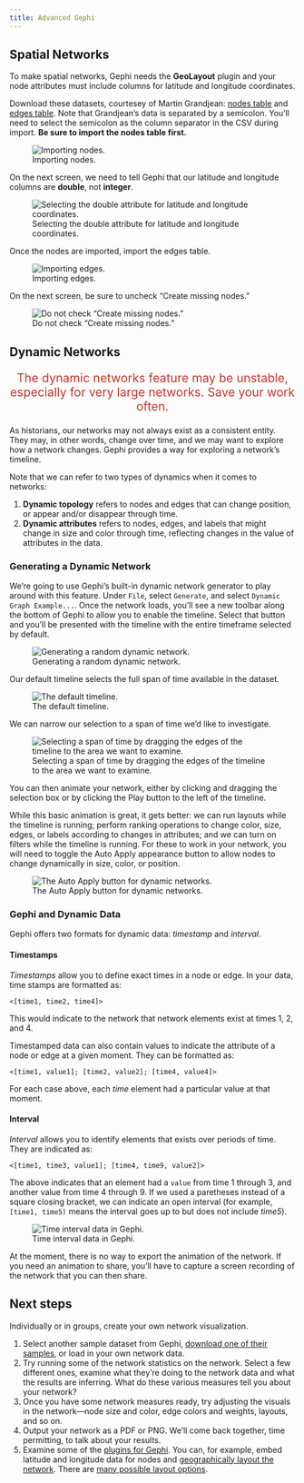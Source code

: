 ```yaml
---
title: Advanced Gephi
---
```


## Spatial Networks

To make spatial networks, Gephi needs the **GeoLayout** plugin and your node attributes must include columns for latitude and longitude coordinates.

Download these datasets, courtesey of Martin Grandjean: [nodes table](http://www.martingrandjean.ch/wp-content/uploads/2015/10/Nodes1.csv) and [edges table](http://www.martingrandjean.ch/wp-content/uploads/2015/10/Edges1.csv). Note that Grandjean's data is separated by a semicolon. You'll need to select the semicolon as the column separator in the CSV during import. **Be sure to import the nodes table first.**

![Importing nodes.](img/gephi-spatial-nodes.png)

On the next screen, we need to tell Gephi that our latitude and longitude columns are **double**, not **integer**. 

![Selecting the double attribute for latitude and longitude coordinates.](img/gephi-spatial-double.png)

Once the nodes are imported, import the edges table.

![Importing edges.](img/gephi-spatial-import-edges.png)

On the next screen, be sure to uncheck "Create missing nodes."

![Do not check "Create missing nodes."](img/gephi-spatial-missing.png)

## Dynamic Networks

<p style="font-size: 1.5em; text-align: center; color: #c0392b;">
The dynamic networks feature may be unstable, especially for very large networks. Save your work often.
</p>

As historians, our networks may not always exist as a consistent entity. They may, in other words, change over time, and we may want to explore how a network changes. Gephi provides a way for exploring a network's timeline.

Note that we can refer to two types of dynamics when it comes to networks:

1. **Dynamic topology** refers to nodes and edges that can change position, or appear and/or disappear through time. 
2. **Dynamic attributes** refers to nodes, edges, and labels that might change in size and color through time, reflecting changes in the value of attributes in the data.

### Generating a Dynamic Network

We're going to use Gephi's built-in dynamic network generator to play around with this feature. Under `File`, select `Generate`, and select `Dynamic Graph Example...`. Once the network loads, you'll see a new toolbar along the bottom of Gephi to allow you to enable the timeline. Select that button and you'll be presented with the timeline with the entire timeframe selected by default. 

![Generating a random dynamic network.](img/gephi-dynamic-generate.png)

Our default timeline selects the full span of time available in the dataset. 

![The default timeline.](img/gephi-dynamic-timeline.png)

We can narrow our selection to a span of time we'd like to investigate.

![Selecting a span of time by dragging the edges of the timeline to the area we want to examine.](img/gephi-dynamic-timeline-selection.png)

You can then animate your network, either by clicking and dragging the selection box or by clicking the Play button to the left of the timeline.

While this basic animation is great, it gets better: we can run layouts while the timeline is running; perform ranking operations to change color, size, edges, or labels according to changes in attributes; and we can turn on filters while the timeline is running. For these to work in your network, you will need to toggle the Auto Apply appearance button to allow nodes to change dynamically in size, color, or position.

![The Auto Apply button for dynamic networks.](img/gephi-auto-toggle.png)

### Gephi and Dynamic Data

Gephi offers two formats for dynamic data: *timestamp* and *interval*.

#### Timestamps

*Timestamps* allow you to define exact times in a node or edge. In your data, time stamps are formatted as:

```
<[time1, time2, time4]>
```

This would indicate to the network that network elements exist  at times 1, 2, and 4.

Timestamped data can also contain values to indicate the attribute of a node or edge at a given moment. They can be formatted as:

```
<[time1, value1]; [time2, value2]; [time4, value4]>
```

For each case above, each *time* element had a particular value at that moment. 

#### Interval

*Interval* allows you to identify elements that exists over periods of time. They are indicated as:

```
<[time1, time3, value1]; [time4, time9, value2]>
```

The above indicates that an element had a `value` from time 1 through 3, and another value from time 4 through 9. If we used a paretheses instead of a square closing bracket, we can indicate an open interval (for example, `[time1, time5)` means the interval goes up to but does not include *time5*).

![Time interval data in Gephi.](img/gephi-timeline-time-example.png)

At the moment, there is no way to export the animation of the network. If you need an animation to share, you'll have to capture a screen recording of the network that you can then share.

## Next steps

Individually or in groups, create your own network visualization.

1.  Select another sample dataset from Gephi, [download one of their samples](https://github.com/gephi/gephi/wiki/Datasets), or load in your own network data.
2. Try running some of the network statistics on the network. Select a few different ones, examine what they're doing to the network data and what the results are inferring. What do these various measures tell you about your network?
3.  Once you have some network measures ready, try adjusting the visuals in the network---node size and color, edge colors and weights, layouts, and so on. 
4.  Output your network as a PDF or PNG. We'll come back together, time permitting, to talk about your results.
5.  Examine some of the [plugins for Gephi](https://marketplace.gephi.org/plugins/). You can, for example, embed latitude and longitude data for nodes and [geographically layout the network](https://marketplace.gephi.org/plugin/geolayout/). There are [many possible layout options](https://marketplace.gephi.org/plugin_categories/plugin-layout/). 
